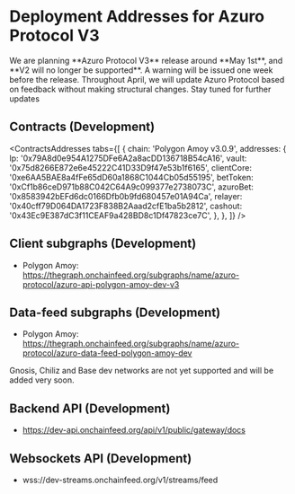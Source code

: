 
# Deployment Addresses for Azuro Protocol V3

<Callout type="warning">
We are planning **Azuro Protocol V3** release around **May 1st**, and **V2 will no longer be supported**. A warning will be issued one week before the release. Throughout April, we will update Azuro Protocol based on feedback without making structural changes. Stay tuned for further updates
</Callout>

## Contracts (Development)

<ContractsAddresses
  tabs={[
    {
      chain: 'Polygon Amoy v3.0.9',
      addresses: {
        lp: '0x79A8d0e954A1275DFe6A2a8acDD136718B54cA16',
        vault: '0x75d8266E872e6e45222C41D33D9f47e53b1f6165',
        clientCore: '0xe6AA5BAE8a4fFe65dD60a1868C1044Cb05d55195',
        betToken: '0xCf1b86ceD971b88C042C64A9c099377e2738073C',
        azuroBet: '0x8583942bEFd6dc0166Dfb0b9fd680457e01A94Ca',
        relayer: '0x40cff79D064DA1723F838B2Aaad2cfE1ba5b2812',
        cashout: '0x43Ec9E387dC3f11CEAF9a428BD8c1Df47823ce7C',
      },
    },
  ]}
/>

## Client subgraphs (Development)

- Polygon Amoy: https://thegraph.onchainfeed.org/subgraphs/name/azuro-protocol/azuro-api-polygon-amoy-dev-v3

## Data-feed subgraphs (Development)

- Polygon Amoy: https://thegraph.onchainfeed.org/subgraphs/name/azuro-protocol/azuro-data-feed-polygon-amoy-dev

<Callout type="warning">
Gnosis, Chiliz and Base dev networks are not yet supported and will be added very soon.
</Callout>

## Backend API (Development)

- https://dev-api.onchainfeed.org/api/v1/public/gateway/docs

## Websockets API (Development)

- wss://dev-streams.onchainfeed.org/v1/streams/feed
